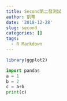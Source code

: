 ```yaml
---
title: Second第二發測試
author: 凱蒂
date: '2018-12-28'
slug: second
categories: []
tags:
  - R Markdown
---
```

```r
library(ggplot2)
```
```python
import pandas
a = 1
b = 2
c = a+b
print(c)
```





